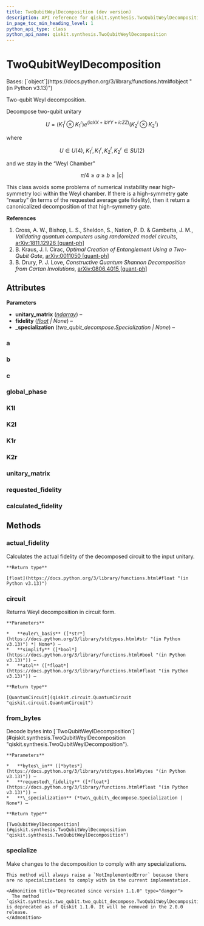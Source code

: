 ```yaml
---
title: TwoQubitWeylDecomposition (dev version)
description: API reference for qiskit.synthesis.TwoQubitWeylDecomposition in the dev version of qiskit
in_page_toc_min_heading_level: 1
python_api_type: class
python_api_name: qiskit.synthesis.TwoQubitWeylDecomposition
---
```


# TwoQubitWeylDecomposition

<Class id="qiskit.synthesis.TwoQubitWeylDecomposition" isDedicatedPage={true} github="https://github.com/Qiskit/qiskit/tree/stable/2.0/qiskit/synthesis/two_qubit/two_qubit_decompose.py#L105-L265" signature="qiskit.synthesis.TwoQubitWeylDecomposition(unitary_matrix, fidelity=0.999999999, *, _specialization=None)" modifiers="class">
  Bases: [`object`](https://docs.python.org/3/library/functions.html#object "(in Python v3.13)")

  Two-qubit Weyl decomposition.

  Decompose two-qubit unitary

$$
U = ({K_1}^l \otimes {K_1}^r) e^{(i a XX + i b YY + i c ZZ)} ({K_2}^l \otimes {K_2}^r)
$$

  where

$$
U \in U(4),~
{K_1}^l, {K_1}^r, {K_2}^l, {K_2}^r \in SU(2)
$$

  and we stay in the “Weyl Chamber”

$$
\pi /4 \geq a \geq b \geq |c|
$$

  This class avoids some problems of numerical instability near high-symmetry loci within the Weyl chamber. If there is a high-symmetry gate “nearby” (in terms of the requested average gate fidelity), then it return a canonicalized decomposition of that high-symmetry gate.

  **References**

  1.  Cross, A. W., Bishop, L. S., Sheldon, S., Nation, P. D. & Gambetta, J. M., *Validating quantum computers using randomized model circuits*, [arXiv:1811.12926 \[quant-ph\]](https://arxiv.org/abs/1811.12926)
  2.  B. Kraus, J. I. Cirac, *Optimal Creation of Entanglement Using a Two-Qubit Gate*, [arXiv:0011050 \[quant-ph\]](https://arxiv.org/abs/quant-ph/0011050)
  3.  B. Drury, P. J. Love, *Constructive Quantum Shannon Decomposition from Cartan Involutions*, [arXiv:0806.4015 \[quant-ph\]](https://arxiv.org/abs/0806.4015)

  ## Attributes

  **Parameters**

  *   **unitary\_matrix** ([*ndarray*](https://numpy.org/doc/stable/reference/generated/numpy.ndarray.html#numpy.ndarray "(in NumPy v2.2)")) –
  *   **fidelity** ([*float*](https://docs.python.org/3/library/functions.html#float "(in Python v3.13)") *| None*) –
  *   **\_specialization** (*two\_qubit\_decompose.Specialization | None*) –

  ### a

  <Attribute id="qiskit.synthesis.TwoQubitWeylDecomposition.a" attributeTypeHint="float" />

  ### b

  <Attribute id="qiskit.synthesis.TwoQubitWeylDecomposition.b" attributeTypeHint="float" />

  ### c

  <Attribute id="qiskit.synthesis.TwoQubitWeylDecomposition.c" attributeTypeHint="float" />

  ### global\_phase

  <Attribute id="qiskit.synthesis.TwoQubitWeylDecomposition.global_phase" attributeTypeHint="float" />

  ### K1l

  <Attribute id="qiskit.synthesis.TwoQubitWeylDecomposition.K1l" attributeTypeHint="ndarray" />

  ### K2l

  <Attribute id="qiskit.synthesis.TwoQubitWeylDecomposition.K2l" attributeTypeHint="ndarray" />

  ### K1r

  <Attribute id="qiskit.synthesis.TwoQubitWeylDecomposition.K1r" attributeTypeHint="ndarray" />

  ### K2r

  <Attribute id="qiskit.synthesis.TwoQubitWeylDecomposition.K2r" attributeTypeHint="ndarray" />

  ### unitary\_matrix

  <Attribute id="qiskit.synthesis.TwoQubitWeylDecomposition.unitary_matrix" attributeTypeHint="ndarray" />

  ### requested\_fidelity

  <Attribute id="qiskit.synthesis.TwoQubitWeylDecomposition.requested_fidelity" attributeTypeHint="float | None" />

  ### calculated\_fidelity

  <Attribute id="qiskit.synthesis.TwoQubitWeylDecomposition.calculated_fidelity" attributeTypeHint="float" />

  ## Methods

  ### actual\_fidelity

  <Function id="qiskit.synthesis.TwoQubitWeylDecomposition.actual_fidelity" github="https://github.com/Qiskit/qiskit/tree/stable/2.0/qiskit/synthesis/two_qubit/two_qubit_decompose.py#L212-L216" signature="actual_fidelity(**kwargs)">
    Calculates the actual fidelity of the decomposed circuit to the input unitary.

    **Return type**

    [float](https://docs.python.org/3/library/functions.html#float "(in Python v3.13)")
  </Function>

  ### circuit

  <Function id="qiskit.synthesis.TwoQubitWeylDecomposition.circuit" github="https://github.com/Qiskit/qiskit/tree/stable/2.0/qiskit/synthesis/two_qubit/two_qubit_decompose.py#L203-L210" signature="circuit(*, euler_basis=None, simplify=False, atol=1e-12)">
    Returns Weyl decomposition in circuit form.

    **Parameters**

    *   **euler\_basis** ([*str*](https://docs.python.org/3/library/stdtypes.html#str "(in Python v3.13)") *| None*) –
    *   **simplify** ([*bool*](https://docs.python.org/3/library/functions.html#bool "(in Python v3.13)")) –
    *   **atol** ([*float*](https://docs.python.org/3/library/functions.html#float "(in Python v3.13)")) –

    **Return type**

    [QuantumCircuit](qiskit.circuit.QuantumCircuit "qiskit.circuit.QuantumCircuit")
  </Function>

  ### from\_bytes

  <Function id="qiskit.synthesis.TwoQubitWeylDecomposition.from_bytes" github="https://github.com/Qiskit/qiskit/tree/stable/2.0/qiskit/synthesis/two_qubit/two_qubit_decompose.py#L244-L259" signature="from_bytes(bytes_in, *, requested_fidelity, _specialization=None, **kwargs)" modifiers="classmethod">
    Decode bytes into [`TwoQubitWeylDecomposition`](#qiskit.synthesis.TwoQubitWeylDecomposition "qiskit.synthesis.TwoQubitWeylDecomposition").

    **Parameters**

    *   **bytes\_in** ([*bytes*](https://docs.python.org/3/library/stdtypes.html#bytes "(in Python v3.13)")) –
    *   **requested\_fidelity** ([*float*](https://docs.python.org/3/library/functions.html#float "(in Python v3.13)")) –
    *   **\_specialization** (*two\_qubit\_decompose.Specialization | None*) –

    **Return type**

    [TwoQubitWeylDecomposition](#qiskit.synthesis.TwoQubitWeylDecomposition "qiskit.synthesis.TwoQubitWeylDecomposition")
  </Function>

  ### specialize

  <Function id="qiskit.synthesis.TwoQubitWeylDecomposition.specialize" github="https://github.com/Qiskit/qiskit/tree/stable/2.0/qiskit/synthesis/two_qubit/two_qubit_decompose.py#L194-L201" signature="specialize()">
    Make changes to the decomposition to comply with any specializations.

    This method will always raise a `NotImplementedError` because there are no specializations to comply with in the current implementation.

    <Admonition title="Deprecated since version 1.1.0" type="danger">
      The method `qiskit.synthesis.two_qubit.two_qubit_decompose.TwoQubitWeylDecomposition.specialize()` is deprecated as of Qiskit 1.1.0. It will be removed in the 2.0.0 release.
    </Admonition>
  </Function>
</Class>

